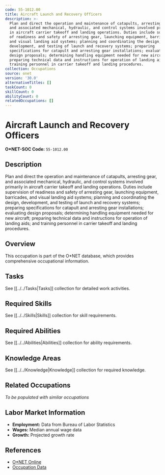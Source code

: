 ```yaml
---
code: 55-1012.00
title: Aircraft Launch and Recovery Officers
description: >-
  Plan and direct the operation and maintenance of catapults, arresting gear,
  and associated mechanical, hydraulic, and control systems involved primarily
  in aircraft carrier takeoff and landing operations. Duties include supervision
  of readiness and safety of arresting gear, launching equipment, barricades,
  and visual landing aid systems; planning and coordinating the design,
  development, and testing of launch and recovery systems; preparing
  specifications for catapult and arresting gear installations; evaluating
  design proposals; determining handling equipment needed for new aircraft;
  preparing technical data and instructions for operation of landing aids; and
  training personnel in carrier takeoff and landing procedures.
collection: Occupations
source: onet
version: '30.0'
alternativeTitles: []
taskCount: 0
skillCount: 0
abilityCount: 0
relatedOccupations: []
---
```

# Aircraft Launch and Recovery Officers

**O*NET-SOC Code:** `55-1012.00`

## Description

Plan and direct the operation and maintenance of catapults, arresting gear, and associated mechanical, hydraulic, and control systems involved primarily in aircraft carrier takeoff and landing operations. Duties include supervision of readiness and safety of arresting gear, launching equipment, barricades, and visual landing aid systems; planning and coordinating the design, development, and testing of launch and recovery systems; preparing specifications for catapult and arresting gear installations; evaluating design proposals; determining handling equipment needed for new aircraft; preparing technical data and instructions for operation of landing aids; and training personnel in carrier takeoff and landing procedures.

## Overview

This occupation is part of the O*NET database, which provides comprehensive occupational information.

## Tasks

See [[../../Tasks|Tasks]] collection for detailed work activities.

## Required Skills

See [[../../Skills|Skills]] collection for skill requirements.

## Required Abilities

See [[../../Abilities|Abilities]] collection for ability requirements.

## Knowledge Areas

See [[../../Knowledge|Knowledge]] collection for required knowledge.

## Related Occupations

*To be populated with similar occupations*

## Labor Market Information

- **Employment:** Data from Bureau of Labor Statistics
- **Wages:** Median annual wage data
- **Growth:** Projected growth rate

## References

- [O*NET Online](https://www.onetonline.org/link/summary/55-1012.00)
- [Occupation Data](https://www.onetcenter.org/)
